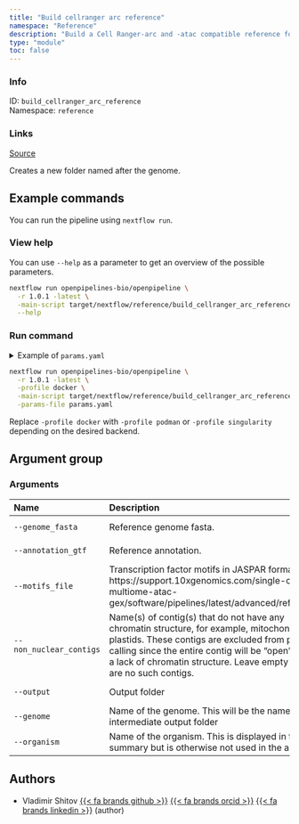 ```yaml
---
title: "Build cellranger arc reference"
namespace: "Reference"
description: "Build a Cell Ranger-arc and -atac compatible reference folder from user-supplied genome FASTA and gene GTF files."
type: "module"
toc: false
---
```


::: {.column-margin}

### Info

ID: `build_cellranger_arc_reference`  
Namespace: `reference`

### Links
[Source](https://github.com/openpipelines-bio/openpipeline/blob/1.0.1/src/reference/build_cellranger_arc_reference/config.vsh.yaml){.btn-action .btn-sm .btn-info .btn role="button"}

:::

Creates a new folder named after the genome.

## Example commands

You can run the pipeline using `nextflow run`.

### View help

You can use `--help` as a parameter to get an overview of the possible parameters.

```bash
nextflow run openpipelines-bio/openpipeline \
  -r 1.0.1 -latest \
  -main-script target/nextflow/reference/build_cellranger_arc_reference/main.nf \
  --help
```

### Run command

<details>
<summary>Example of `params.yaml`</summary>
```yaml
# Arguments
genome_fasta: # please fill in - example: "genome_sequence.fa.gz"
annotation_gtf: # please fill in - example: "annotation.gtf.gz"
# motifs_file: "JASPAR2024_CORE_non-redundant_pfms_jaspar.txt.modified"
non_nuclear_contigs: ["chrM"]
# output: "$id.$key.output.output"
genome: # please fill in - example: "GRCh38"
organism: "Homo_sapiens"

# Nextflow input-output arguments
publish_dir: # please fill in - example: "output/"
# param_list: "my_params.yaml"
```
</details>

```bash
nextflow run openpipelines-bio/openpipeline \
  -r 1.0.1 -latest \
  -profile docker \
  -main-script target/nextflow/reference/build_cellranger_arc_reference/main.nf \
  -params-file params.yaml
```

:::{.callout-note}
Replace `-profile docker` with `-profile podman` or `-profile singularity` depending on the desired backend.
:::

## Argument group

### Arguments

|Name                    |Description                                                                                                                                                                                                                                                               |Attributes                                                                  |
|:----------|:--------------------------------------------------|:--------------------|
|`--genome_fasta`        |Reference genome fasta.                                                                                                                                                                                                                                                   |`file`, required, example: `"genome_sequence.fa.gz"`                        |
|`--annotation_gtf`      |Reference annotation.                                                                                                                                                                                                                                                     |`file`, required, example: `"annotation.gtf.gz"`                            |
|`--motifs_file`         |Transcription factor motifs in JASPAR format. See https://support.10xgenomics.com/single-cell-multiome-atac-gex/software/pipelines/latest/advanced/references                                                                                                             |`file`, example: `"JASPAR2024_CORE_non-redundant_pfms_jaspar.txt.modified"` |
|`--non_nuclear_contigs` |Name(s) of contig(s) that do not have any chromatin structure, for example, mitochondria or plastids. These contigs are excluded from peak calling since the entire contig will be "open" due to a lack of chromatin structure. Leave empty if there are no such contigs. |List of `string`, default: `"chrM"`, example: `"chrM"`, multiple_sep: `";"` |
|`--output`              |Output folder                                                                                                                                                                                                                                                             |`file`, required, example: `"cellranger_reference"`                         |
|`--genome`              |Name of the genome. This will be the name of the intermediate output folder                                                                                                                                                                                               |`string`, required, example: `"GRCh38"`                                     |
|`--organism`            |Name of the organism. This is displayed in the web summary but is otherwise not used in the analysis.                                                                                                                                                                     |`string`, default: `"Homo_sapiens"`                                         |

## Authors


  * Vladimir Shitov [{{< fa brands github >}}](https://github.com/vladimirshitov) [{{< fa brands orcid >}}](https://orcid.org/0000-0002-1960-8812) [{{< fa brands linkedin >}}](https://linkedin.com/in/vladimir-shitov-9a659513b) (author)

